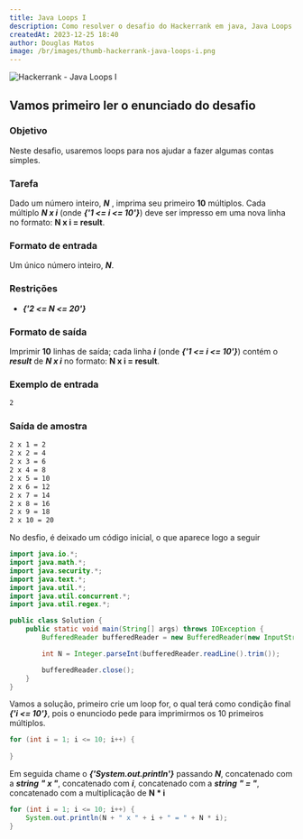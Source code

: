 ```yaml
---
title: Java Loops I
description: Como resolver o desafio do Hackerrank em java, Java Loops I. Neste desafio, usaremos loops para nos ajudar a fazer algumas contas simples.
createdAt: 2023-12-25 18:40
author: Douglas Matos
image: /br/images/thumb-hackerrank-java-loops-i.png
---
```

![Hackerrank - Java Loops I](/br/images/thumb-hackerrank-java-loops-i.png)


## Vamos primeiro ler o enunciado do desafio

### Objetivo
Neste desafio, usaremos loops para nos ajudar a fazer algumas contas simples.

### Tarefa
Dado um número inteiro, ***N*** , imprima seu primeiro **10** múltiplos. Cada múltiplo ***N x i*** (onde ***{'1 <= i <= 10'}***) deve ser impresso em uma nova linha no formato: **N x i = result**.

### Formato de entrada

Um único número inteiro, ***N***.

### Restrições

- ***{'2 <= N <= 20'}***

### Formato de saída

Imprimir **10** linhas de saída; cada linha ***i*** (onde ***{'1 <= i <= 10'}***) contém o ***result*** de ***N x i*** no formato: **N x i = result**.

### Exemplo de entrada
```bash
2
```
### Saída de amostra

```bash
2 x 1 = 2
2 x 2 = 4
2 x 3 = 6
2 x 4 = 8
2 x 5 = 10
2 x 6 = 12
2 x 7 = 14
2 x 8 = 16
2 x 9 = 18
2 x 10 = 20
```

No desfio, é deixado um código inicial, o que aparece logo a seguir

```java
import java.io.*;
import java.math.*;
import java.security.*;
import java.text.*;
import java.util.*;
import java.util.concurrent.*;
import java.util.regex.*;

public class Solution {
    public static void main(String[] args) throws IOException {
        BufferedReader bufferedReader = new BufferedReader(new InputStreamReader(System.in));

        int N = Integer.parseInt(bufferedReader.readLine().trim());

        bufferedReader.close();
    }
}
```

Vamos a solução, primeiro crie um loop for, o qual terá como condição final ***{'i <= 10'}***, pois o enunciodo pede para imprimirmos os 10 primeiros múltiplos.

```java
for (int i = 1; i <= 10; i++) {
    
}
```

Em seguida chame o ***{'System.out.println'}*** passando ***N***, concatenado com a ***string*** ***" x "***, concatenado com ***i***, concatenado com a ***string*** ***" = "***, concatenado com a multiplicação de **N * i**

```java
for (int i = 1; i <= 10; i++) {
    System.out.println(N + " x " + i + " = " + N * i);
}
```

